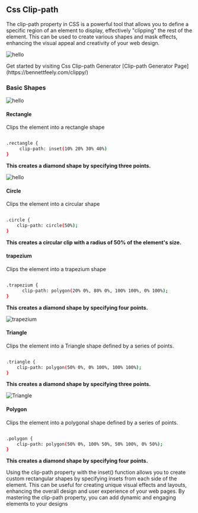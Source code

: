 

## Css Clip-path

The clip-path property in CSS is a powerful tool that allows you to define a specific region of an element to display, effectively "clipping" the rest of the element. This can be used to create various shapes and mask effects, enhancing the visual appeal and creativity of your web design.

![hello](/clip-path.png)

<Callout type="info" emoji="ℹ️">
  Get started by visiting Css Clip-path Generator [Clip-path Generator
  Page](https://bennettfeely.com/clippy/)
</Callout>

### Basic Shapes

![hello](/shapes.png)

#### Rectangle

Clips the element into a rectangle shape

```bash copy filename="Css"

.rectangle {
     clip-path: inset(10% 20% 30% 40%)
}

```

**This creates a diamond shape by specifying three points.**

![hello](/path.png)

#### Circle

Clips the element into a circular shape

```bash copy filename="Css"

.circle {
    clip-path: circle(50%);
}

```

**This creates a circular clip with a radius of 50% of the element's size.**

#### trapezium

Clips the element into a trapezium shape

```bash copy filename="Css"

.trapezium {
      clip-path: polygon(20% 0%, 80% 0%, 100% 100%, 0% 100%);
}

```

**This creates a diamond shape by specifying four points.**

![trapezium](/path2.png)

#### Triangle

Clips the element into a Triangle shape defined by a series of points.

```bash copy filename="Css"

.triangle {
    clip-path: polygon(50% 0%, 0% 100%, 100% 100%);
}

```

**This creates a diamond shape by specifying three points.**

![Triangle](/path1.png)

#### Polygon

Clips the element into a polygonal shape defined by a series of points.

```bash copy filename="Css"

.polygon {
    clip-path: polygon(50% 0%, 100% 50%, 50% 100%, 0% 50%);
}

```

**This creates a diamond shape by specifying four points.**

<Callout type="info" emoji="ℹ️">
  Using the clip-path property with the inset() function allows you to create
  custom rectangular shapes by specifying insets from each side of the element.
  This can be useful for creating unique visual effects and layouts, enhancing
  the overall design and user experience of your web pages. By mastering the
  clip-path property, you can add dynamic and engaging elements to your designs
</Callout>
